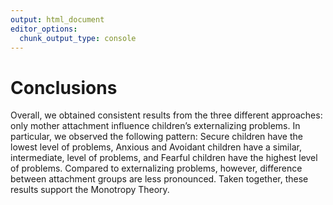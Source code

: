 ```yaml
---
output: html_document
editor_options: 
  chunk_output_type: console
---
```

# Conclusions {#conclusion-int}

Overall, we obtained consistent results from the three different approaches: only mother attachment influence children's externalizing problems. In particular, we observed the following pattern: Secure children have the lowest level of problems, Anxious and Avoidant children have a similar, intermediate, level of problems, and Fearful children have the highest level of problems. Compared to externalizing problems, however, difference between attachment groups are less pronounced. Taken together, these results support the Monotropy Theory. 


